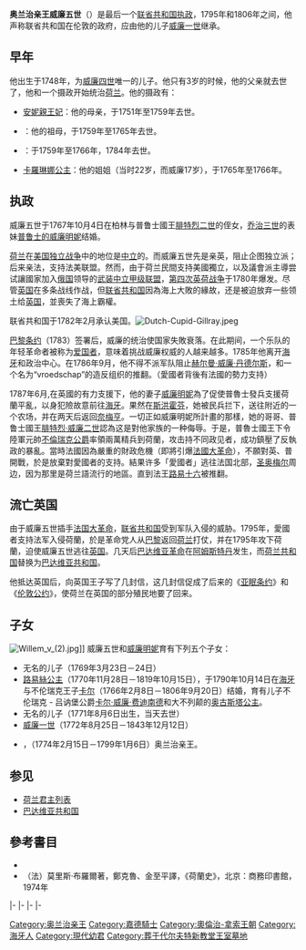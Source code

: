 {{no footnotes|time=2015-03-02T12:19:04+00:00}}
{{Infobox royalty
| name         = 威廉五世
| title        = [[奧蘭治親王|奧蘭治親王]]
| image        = William V, Prince of Orange - Bone 1801.jpg
| image_size   = 230px
| birth_date   = {{birth date|df=yes|1748|3|8}}
| birth_place  = {{Flag|Dutch Republic}}[[海牙|海牙]]
| death_date   = {{Death date and age|df=yes|1806|4|9|1748|3|8}}
| death_place  = {{flag|Holy Roman Empire}}[[不伦瑞克-吕讷堡公国|不伦瑞克-吕讷堡公国]][[不伦瑞克|不伦瑞克]]
| burial_place = [[新教堂_(代尔夫特)|新教堂]]
| succession   = [[荷蘭共和國|联省共和国]][[执政|执政]]
| reign        = 1751年10月22日-1795年1月19日（{{age in years and days|1751|10|22|1795|1|19|age=no}}）
| predecessor  = [[威廉四世_(奥兰治)|威廉四世]]
| succession1  = [[奧蘭治親王|奧蘭治親王]]
| reign1       = 1751年10月22日-1806年4月9日（{{age in years and days|1751|10|22|1806|4|9|age=no}}）
| successor1   = [[威廉一世_(尼德兰)|威廉六世]]
| predecessor1 = [[奥兰治亲王威廉四世|威廉四世]]
| house        = [[奧蘭治-拿騷王朝|奧蘭治-拿騷王朝]]
| spouse       = [[普魯士的威廉明妮_(1751-1820)|普魯士的威廉明妮]]
| father       = [[奥兰治亲王威廉四世|奥兰治亲王威廉四世]] 
| mother       = [[安妮長公主_(奧蘭治親王妃)|安妮長公主]]
| issue        = [[路易絲公主_(奧蘭治-拿騷)|路易絲公主]]<br>[[威廉一世_(尼德兰)|威廉六世]]<br>[[弗雷德里克王子_(奥兰治-拿骚)|弗雷德里克王子]]
| religion     = [[新教|新教]]
}}

'''奥兰治亲王威廉五世'''（{{bd|1748年|3月8日|1806年|4月9日}}）是最后一个[[荷蘭共和國|联省共和国]][[荷兰省督|执政]]，1795年和1806年之间，他声称联省共和国在伦敦的政府，应由他的儿子[[威廉一世_(尼德兰)|威廉一世]]继承。

==早年== 
他出生于1748年，为[[威廉四世_(奥兰治)|威廉四世]]唯一的儿子。他只有3岁的时候，他的父亲就去世了，他和一个摄政开始统治[[荷兰|荷兰]]。他的摄政有：
*[[安妮長公主_(奧蘭治親王妃)|安妮親王妃]]：他的母亲，于1751年至1759年去世。
*{{link-en|黑森-卡塞尔的玛丽·路易丝|Landgravine Marie Louise of Hesse-Kassel|玛丽·路易斯太妃}}：他的祖母，于1759年至1765年去世。
*{{link-en|路易·欧内斯特 (不伦瑞克-吕讷堡公爵)|Duke Louis Ernest of Brunswick-Lüneburg|路易·欧内斯特}}：于1759年至1766年，1784年去世。
*[[卡羅琳娜公主_(奧蘭治-拿騷)|卡羅琳娜公主]]：他的姐姐（当时22岁，而威廉17岁），于1765年至1766年。

==执政==
威廉五世于1767年10月4日在柏林与普鲁士國王[[腓特烈二世_(普魯士)|腓特烈二世]]的侄女，[[乔治三世|乔治三世]]的表妹[[普魯士的威廉明妮_(1751-1820)|普鲁士的威廉明妮]]结婚。

[[荷兰|荷兰]]在[[美国独立战争|美国独立战争]]中的地位是[[中立|中立]]的。而威廉五世先是亲英，阻止企图独立派；后来亲法，支持法美联盟。然而，由于荷兰民間支持美國獨立，以及議會派主導尝试讓國家加入[[俄罗斯帝国|俄国]]领导的[[武装中立甲级联盟|武装中立甲级联盟]]，[[第四次英荷战争|第四次英荷战争]]于1780年爆发。尽管[[英国|英国]]在多条战线作战，但[[联省共和国|联省共和国]]因為海上大敗的緣故，还是被迫放弃一些领土给[[英国|英国]]，並喪失了海上霸權。

联省共和国于1782年2月承认美国。[[Image:Dutch-Cupid-Gillray.jpeg|thumb]]

[[巴黎條約_(1783年)|巴黎条约]]（1783）签署后，威廉的统治使国家失敗衰落。在此期间，一个乐队的年轻革命者被称为[[爱国者|爱国者]]，意味着挑战威廉权威的人越来越多。1785年他离开[[海牙|海牙]]和政治中心。在1786年9月，他不得不派军队阻止[[赫尔曼·威廉·丹德尔斯|赫尔曼·威廉·丹德尔斯]]，和一个名为“vroedschap”的造反组织的推翻。（愛國者背後有法國的勢力支持）

1787年6月,在英國的有力支援下，他的妻子[[普魯士的威廉明妮_(1751-1820)|威廉明妮]]為了促使普魯士發兵支援荷蘭平亂，以身犯險故意前往[[海牙|海牙]]。果然在[[斯洪霍芬|斯洪霍芬]]，她被民兵拦下，送往附近的一个农场，并在两天后返回[[奈梅亨|奈梅亨]]。一切正如威廉明妮所計畫的那樣，她的哥哥、普鲁士國王[[腓特烈·威廉二世|腓特烈·威廉二世]]認為这是對他家族的一种侮辱。于是，普魯士國王下令陸軍元帥[[卡爾·威廉·斐迪南_(不倫瑞克-沃爾芬比特爾)|不倫瑞克公爵]]率領兩萬精兵到荷蘭，攻击持不同政见者，成功鎮壓了反執政的暴亂。當時法國因為嚴重的財政危機（即將引爆[[法國大革命|法國大革命]]），不願對英、普開戰，於是放棄對愛國者的支持。結果许多「愛國者」逃往法国北部，[[圣奥梅尔|圣奥梅尔]]周边，因为那里是荷兰語流行的地區。直到法王[[路易十六|路易十六]]被推翻。

==流亡英国==
由于威廉五世插手[[法国大革命|法国大革命]]，[[荷蘭共和國|联省共和国]]受到军队入侵的威胁。1795年，愛國者支持法军入侵荷蘭，於是革命党人从[[巴黎|巴黎]]返回[[荷兰|荷兰]]打仗，并在1795年攻下荷蘭，迫使威廉五世逃往[[英国|英国]]。几天后[[巴达维亚革命|巴达维亚革命]]在[[阿姆斯特丹|阿姆斯特丹]]发生，而[[荷兰共和国|荷兰共和国]]替换为[[巴达维亚共和国|巴达维亚共和国]]。

他抵达英国后，向英国王子写了几封信，这几封信促成了后来的《[[亚眠条约|亚眠条约]]》和《[[英荷1814年条约|伦敦公约]]》，使荷兰在英国的部分殖民地要了回来。

==子女==
[[Image:Willem_v_(2).jpg|thumb]]]]
威廉五世和[[普魯士的威廉明妮_(1751-1820)|威廉明妮]]育有下列五个子女：
*无名的儿子（1769年3月23日－24日）
*[[路易絲公主_(奧蘭治-拿騷)|路易絲公主]]（1770年11月28日－1819年10月15日），于1790年10月14日在[[海牙|海牙]]与不伦瑞克王子[[卡尔|卡尔]]（1766年2月8日－1806年9月20日）结婚，育有儿子不伦瑞克 - 吕讷堡公爵[[卡尔·威廉·费迪南德|卡尔·威廉·费迪南德]]和大不列颠的[[奥古斯塔公主|奥古斯塔公主]]。
*无名的儿子（1771年8月6日出生，当天去世）
*[[威廉一世_(尼德兰)|威廉一世]]（1772年8月25日－1843年12月12日）
*{{link-en|弗雷德里克王子 (奥兰治-拿骚)|Prince Frederick of Orange-Nassau|威廉·乔治·弗雷德里克}}，（1774年2月15日－1799年1月6日）奥兰治亲王。

==参见==
*[[荷兰君主列表|荷兰君主列表]]
*[[巴达维亚共和国|巴达维亚共和国]]

== 參考書目 ==
* {{Cite book|title=荷兰共和国兴衰史|url=http://worldcat.org/oclc/302839774|publisher=He bei jiao yu chu ban she|date=2005|isbn=7-5434-4580-8|oclc=302839774|last=[[亨德里克·威廉·房龙|房龙]], 1882-1944) 施诚.}}
* （法）莫里斯·布羅爾著，鄭克魯、金至平譯，《荷蘭史》，北京：商務印書館，1974年
{{S-start}}
{{S-hou|[[奧蘭治-拿騷王朝|奧蘭治-拿騷王朝]]|1748年|3月8日|1806年|4月9日|{{link-en|拿骚王朝|House of Nassau}}}}
|-
{{S-reg|nl}}
{{S-bef|before=[[威廉四世_(奥兰治)|威廉四世]]}}
{{S-ttl|title=[[奧蘭治親王|奧蘭治親王]]|years=1751年–1806年}}
{{S-aft|after=[[威廉一世_(尼德兰)|威廉六世]]}}
|-
{{S-reg}}
{{S-bef|rows=3|before=[[威廉四世_(奥兰治)|威廉四世]]}}
{{S-ttl|title={{link-en|奧蘭治-拿騷親王|Principality of Orange-Nassau}}|years=1751年–1806年}}
{{S-aft|after=[[威廉一世_(尼德兰)|威廉六世]]}}
|-
{{S-ttl|title=布雷达男爵|years=1751年–1795年}}
{{s-non|reason=丧失主权<br><small>'''[[巴达维亚共和国|巴达维亚共和国]]成立'''</small>}}
|-
{{S-ttl|title=[[荷兰君主列表|联省共和国执政]]|years=1751年–1795年}}
{{s-non|reason=头衔取消<br><small>'''[[巴达维亚共和国|巴达维亚共和国]]成立'''</small>}}
{{S-end}}

{{Authority control}}
{{DEFAULTSORT: William 05}}
[[Category:奥兰治亲王|Category:奥兰治亲王]]
[[Category:嘉德騎士|Category:嘉德騎士]]
[[Category:奧倫治-拿索王朝|Category:奧倫治-拿索王朝]]
[[Category:海牙人|Category:海牙人]]
[[Category:現代幼君|Category:現代幼君]]
[[Category:葬于代尔夫特新教堂王室墓地|Category:葬于代尔夫特新教堂王室墓地]]